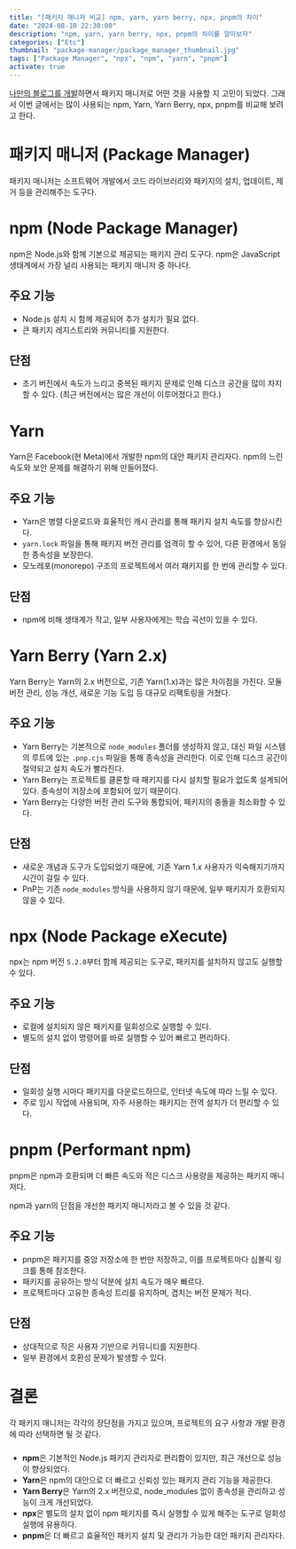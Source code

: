 ```yaml
---
title: "[패키지 매니저 비교] npm, yarn, yarn berry, npx, pnpm의 차이"
date: "2024-08-10 22:30:00"
description: "npm, yarn, yarn berry, npx, pnpm의 차이를 알아보자"
categories: ["Etc"]
thumbnail: "package-manager/package_manager_thumbnail.jpg"
tags: ["Package Manager", "npx", "npm", "yarn", "pnpm"]
activate: true
---
```


[나만의 블로그를 개발](/posts/blog-part1)하면서 패키지 매니저로 어떤 것을 사용할 지 고민이 되었다. 그래서 이번 글에서는 많이 사용되는 npm, Yarn, Yarn Berry, npx, pnpm를 비교해 보려고 한다.

# 패키지 매니저 (Package Manager)

패키지 매니저는 소프트웨어 개발에서 코드 라이브러리와 패키지의 설치, 업데이트, 제거 등을 관리해주는 도구다.

# npm (Node Package Manager)

npm은 Node.js와 함께 기본으로 제공되는 패키지 관리 도구다. npm은 JavaScript 생태계에서 가장 널리 사용되는 패키지 매니저 중 하나다.

## 주요 기능

- Node.js 설치 시 함께 제공되어 추가 설치가 필요 없다.
- 큰 패키지 레지스트리와 커뮤니티를 지원한다.

## 단점

- 초기 버전에서 속도가 느리고 중복된 패키지 문제로 인해 디스크 공간을 많이 차지할 수 있다. (최근 버전에서는 많은 개선이 이루어졌다고 한다.)

# Yarn

Yarn은 Facebook(현 Meta)에서 개발한 npm의 대안 패키지 관리자다. npm의 느린 속도와 보안 문제를 해결하기 위해 만들어졌다.

## 주요 기능

- Yarn은 병렬 다운로드와 효율적인 캐시 관리를 통해 패키지 설치 속도를 향상시킨다.
- `yarn.lock` 파일을 통해 패키지 버전 관리를 엄격히 할 수 있어, 다른 환경에서 동일한 종속성을 보장한다.
- 모노레포(monorepo) 구조의 프로젝트에서 여러 패키지를 한 번에 관리할 수 있다.

<DescriptionBox
  icon="💡"
  title="모노레포란?"
  content="모노레포(monorepo)는 여러 패키지나 프로젝트를 하나의 리포지토리에서 관리하는 방식이다. 대규모 프로젝트나 라이브러리 집합을 하나의 리포지토리에서 효율적으로 관리하기 위해 주로 사용된다. 모노레포 구조에서는 각 패키지가 독립적으로 존재하지만, 이들 간의 종속성 관리와 빌드 프로세스를 쉽게 통합할 수 있다."
/>

## 단점

- npm에 비해 생태계가 작고, 일부 사용자에게는 학습 곡선이 있을 수 있다.

# Yarn Berry (Yarn 2.x)

Yarn Berry는 Yarn의 2.x 버전으로, 기존 Yarn(1.x)과는 많은 차이점을 가진다. 모듈 버전 관리, 성능 개선, 새로운 기능 도입 등 대규모 리팩토링을 거쳤다.

## 주요 기능

- Yarn Berry는 기본적으로 `node_modules` 폴더를 생성하지 않고, 대신 파일 시스템의 루트에 있는 `.pnp.cjs` 파일을 통해 종속성을 관리한다. 이로 인해 디스크 공간이 절약되고 설치 속도가 빨라진다.
- Yarn Berry는 프로젝트를 클론할 때 패키지를 다시 설치할 필요가 없도록 설계되어 있다. 종속성이 저장소에 포함되어 있기 때문이다.
- Yarn Berry는 다양한 버전 관리 도구와 통합되어, 패키지의 충돌을 최소화할 수 있다.

## 단점

- 새로운 개념과 도구가 도입되었기 때문에, 기존 Yarn 1.x 사용자가 익숙해지기까지 시간이 걸릴 수 있다.
- PnP는 기존 `node_modules` 방식을 사용하지 않기 때문에, 일부 패키지가 호환되지 않을 수 있다.

# npx (Node Package eXecute)

npx는 npm 버전 `5.2.0`부터 함께 제공되는 도구로, 패키지를 설치하지 않고도 실행할 수 있다.

## 주요 기능

- 로컬에 설치되지 않은 패키지를 일회성으로 실행할 수 있다.
- 별도의 설치 없이 명령어를 바로 실행할 수 있어 빠르고 편리하다.

## 단점

- 일회성 실행 시마다 패키지를 다운로드하므로, 인터넷 속도에 따라 느릴 수 있다.
- 주로 임시 작업에 사용되며, 자주 사용하는 패키지는 전역 설치가 더 편리할 수 있다.

# pnpm (Performant npm)

pnpm은 npm과 호환되며 더 빠른 속도와 적은 디스크 사용량을 제공하는 패키지 매니저다.

npm과 yarn의 단점을 개선한 패키지 매니저라고 볼 수 있을 것 같다.

## 주요 기능

- pnpm은 패키지를 중앙 저장소에 한 번만 저장하고, 이를 프로젝트마다 심볼릭 링크를 통해 참조한다.
- 패키지를 공유하는 방식 덕분에 설치 속도가 매우 빠르다.
- 프로젝트마다 고유한 종속성 트리를 유지하며, 겹치는 버전 문제가 적다.

## 단점

- 상대적으로 작은 사용자 기반으로 커뮤니티를 지원한다.
- 일부 환경에서 호환성 문제가 발생할 수 있다.

# 결론

각 패키지 매니저는 각각의 장단점을 가지고 있으며, 프로젝트의 요구 사항과 개발 환경에 따라 선택하면 될 것 같다.

#####

- **npm**은 기본적인 Node.js 패키지 관리자로 편리함이 있지만, 최근 개선으로 성능이 향상되었다.
- **Yarn**은 npm의 대안으로 더 빠르고 신뢰성 있는 패키지 관리 기능을 제공한다.
- **Yarn Berry**은 Yarn의 2.x 버전으로, node_modules 없이 종속성을 관리하고 성능이 크게 개선되었다.
- **npx**은 별도의 설치 없이 npm 패키지를 즉시 실행할 수 있게 해주는 도구로 일회성 실행에 유용하다.
- **pnpm**은 더 빠르고 효율적인 패키지 설치 및 관리가 가능한 대안 패키지 관리자다.
